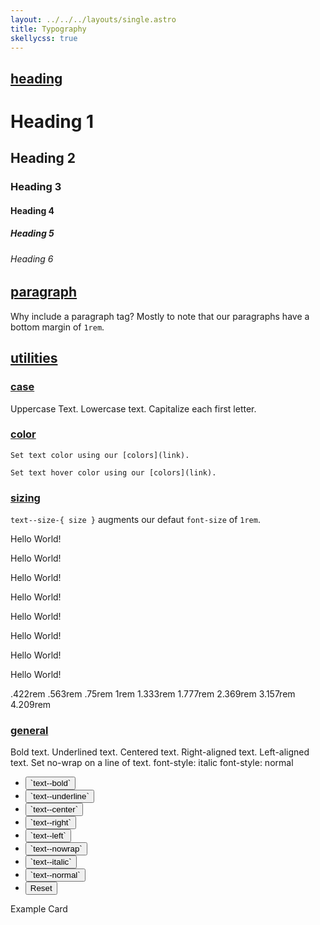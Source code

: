 ```yaml
---
layout: ../../../layouts/single.astro
title: Typography
skellycss: true
---
```


## [heading](#heading)

<Codedemo>
<h1>Heading 1</h1>
<h2>Heading 2</h2>
<h3>Heading 3</h3>
<h4>Heading 4</h4>
<h5>Heading 5</h5>
<h6>Heading 6</h6>
</Codedemo>

## [paragraph](#paragraph)

Why include a paragraph tag? Mostly to note that our paragraphs have a bottom margin of `1rem`.

<Codedemo>
<p class="skeleton" data-lines="3"></p>
</Codedemo>

## [utilities](#utilities)

### [case](#case)

<Classes result="true">
  <Classesrow classname="text--uppercase">
    Uppercase Text.
  </Classesrow>
  <Classesrow classname="text--lowercase">
    Lowercase text.  
  </Classesrow>
  <Classesrow classname="text--capitalize">
    Capitalize each first letter.
  </Classesrow>
</Classes>

### [color](#color)

<Classes result="true">
  <Classesrow classname="text--{ color }">

    Set text color using our [colors](link).

  </Classesrow>
  <Classesrow classname="text-hover--{ color }">

    Set text hover color using our [colors](link).

  </Classesrow>
</Classes>

### [sizing](#sizing)

`text--size-{ size }` augments our defaut `font-size` of `1rem`.

<Codedemo>
<p class="text--size-2xs">Hello World!</p>
<p class="text--size-xs">Hello World!</p>
<p class="text--size-sm">Hello World!</p>
<p class="text--size-md">Hello World!</p>
<p class="text--size-lg">Hello World!</p>
<p class="text--size-xl">Hello World!</p>
<p class="text--size-2xl">Hello World!</p>
<p class="text--size-3xl">Hello World!</p>
</Codedemo>

<Classes result="true">
  <Classesrow classname="text--size-2xs">
    .422rem
  </Classesrow>
  <Classesrow classname="text--size-xs">
    .563rem
  </Classesrow>
  <Classesrow classname="text--size-sm">
    .75rem
  </Classesrow>
  <Classesrow classname="text--size-base">
    1rem
  </Classesrow>
  <Classesrow classname="text--size-md">
    1.333rem
  </Classesrow>
  <Classesrow classname="text--size-lg">
    1.777rem
  </Classesrow>
  <Classesrow classname="text--size-xl">
    2.369rem
  </Classesrow>
  <Classesrow classname="text--size-2xl">
    3.157rem
  </Classesrow>
  <Classesrow classname="text--size-3xl">
    4.209rem
  </Classesrow>
</Classes>


### [general](#general)
   
<Classes result="true">
  <Classesrow classname="text--bold">
    Bold text.
  </Classesrow>
  <Classesrow classname="text--underline">
    Underlined text.
  </Classesrow>
  <Classesrow classname="text--center">
    Centered text.
  </Classesrow>
  <Classesrow classname="text--right">
    Right-aligned text.
  </Classesrow>
  <Classesrow classname="text--left">
    Left-aligned text.
  </Classesrow>
  <Classesrow classname="text--nowrap">
    Set no-wrap on a line of text.
  </Classesrow>
  <Classesrow classname="text--italic">
    font-style: italic
  </Classesrow>
  <Classesrow classname="text--normal">
    font-style: normal
  </Classesrow>
</Classes>

<Visualizer header="Change the border-radius of the card">
<div class="actions block">
  <ul class="list">
    <li>
      <button class="button" data-example-elements="text--bold">`text--bold`</button>
    </li>
    <li>
      <button class="button" data-example-elements="text--underline">`text--underline`</button>
    </li>
    <li>
      <button class="button" data-example-elements="text--center">`text--center`</button>
    </li>
    <li>
      <button class="button" data-example-elements="text--right">`text--right`</button>
    </li>
    <li>
      <button class="button" data-example-elements="text--left">`text--left`</button>
    </li>
    <li>
      <button class="button" data-example-elements="text--nowrap">`text--nowrap`</button>
    </li>
    <li>
      <button class="button" data-example-elements="text--italic">`text--italic`</button>
    </li>
    <li>
      <button class="button" data-example-elements="text--normal">`text--normal`</button>
    </li>
    <li>
      <button class="button button--salmon text--white" data-reset="true">Reset</button>
    </li>
  </ul>
</div>
<div class="results rounded-2 block background--dark p-3" data-default-class="block-container flex--center-content">
  <div class="block block-9 h-100 card transition border--width-5">
    <span class="text--size-md">Example Card</span>
  </div>
</div>
</Visualizer >
